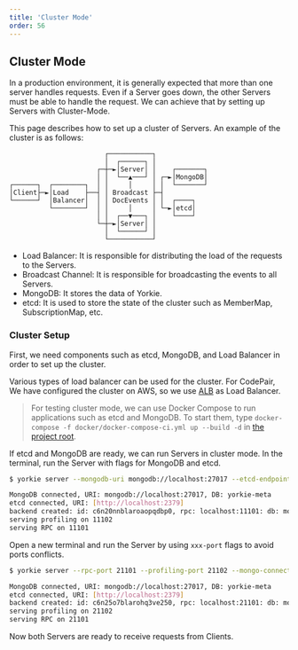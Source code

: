 ```yaml
---
title: 'Cluster Mode'
order: 56
---
```


## Cluster Mode

In a production environment, it is generally expected that more than one server handles requests. Even if a Server goes down, the other Servers must be able to handle the request. We can achieve that by setting up Servers with Cluster-Mode.

This page describes how to set up a cluster of Servers. An example of the cluster is as follows:

```
                        ┌───────────┐
                        │  ┌──────┐ │
                      ┌─┼─►│Server│ │    ┌───────┐
                      │ │  └──▲───┘ │ ┌─►│MongoDB│
┌──────┐  ┌────────┐  │ │     │     │ │  └───────┘
│Client├─►│Load    ├──┤ │ Broadcast ├─┤
└──────┘  │Balancer│  │ │ DocEvents │ │  ┌────┐
          └────────┘  │ │     │     │ └─►│etcd│
                      │ │  ┌──▼───┐ │    └────┘
                      └─┼─►│Server│ │
                        │  └──────┘ │
                        └───────────┘
```

- Load Balancer: It is responsible for distributing the load of the requests to the Servers.
- Broadcast Channel: It is responsible for broadcasting the events to all Servers.
- MongoDB: It stores the data of Yorkie.
- etcd: It is used to store the state of the cluster such as MemberMap, SubscriptionMap, etc.

### Cluster Setup

First, we need components such as etcd, MongoDB, and Load Balancer in order to set up the cluster.

Various types of load balancer can be used for the cluster. For CodePair, We have configured the cluster on AWS, so we use [ALB](https://docs.aws.amazon.com/elasticloadbalancing/latest/application/introduction.html) as Load Balancer.

> For testing cluster mode, we can use Docker Compose to run applications such as etcd and MongoDB. To start them, type `docker-compose -f docker/docker-compose-ci.yml up --build -d` in [the project root](https://github.com/yorkie-team/yorkie).

If etcd and MongoDB are ready, we can run Servers in cluster mode. In the terminal, run the Server with flags for MongoDB and etcd.

```bash
$ yorkie server --mongodb-uri mongodb://localhost:27017 --etcd-endpoints http://localhost:2379

MongoDB connected, URI: mongodb://localhost:27017, DB: yorkie-meta
etcd connected, URI: [http://localhost:2379]
backend created: id: c6n20nnblaroaopqdbp0, rpc: localhost:11101: db: mongodb://localhost:27017
serving profiling on 11102
serving RPC on 11101
```

Open a new terminal and run the Server by using `xxx-port` flags to avoid ports conflicts.

```bash
$ yorkie server --rpc-port 21101 --profiling-port 21102 --mongo-connection-uri mongodb://localhost:27017 --etcd-endpoints http://localhost:2379

MongoDB connected, URI: mongodb://localhost:27017, DB: yorkie-meta
etcd connected, URI: [http://localhost:2379]
backend created: id: c6n25o7blarohq3ve250, rpc: localhost:21101: db: mongodb://localhost:27017
serving profiling on 21102
serving RPC on 21101
```

Now both Servers are ready to receive requests from Clients.
